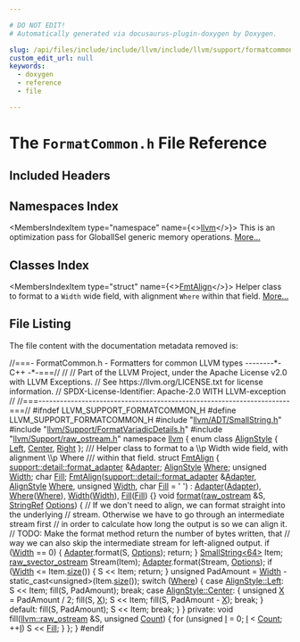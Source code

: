 ```yaml
---

# DO NOT EDIT!
# Automatically generated via docusaurus-plugin-doxygen by Doxygen.

slug: /api/files/include/include/llvm/include/llvm/support/formatcommon-h
custom_edit_url: null
keywords:
  - doxygen
  - reference
  - file

---
```





# The `FormatCommon.h` File Reference

<DoxygenPage pluginConfig={pluginConfig}>



## Included Headers

<IncludesList>
<IncludesListItem
  filePath="llvm/ADT/SmallString.h"
  permalink="/docs/api/files/include/include/llvm/include/llvm/adt/smallstring-h"
  isLocal="true" />
<IncludesListItem
  filePath="llvm/Support/FormatVariadicDetails.h"
  permalink="/docs/api/files/include/include/llvm/include/llvm/support/formatvariadicdetails-h"
  isLocal="true" />
<IncludesListItem
  filePath="llvm/Support/raw_ostream.h"
  permalink="/docs/api/files/include/include/llvm/include/llvm/support/raw-ostream-h"
  isLocal="true" />
</IncludesList>

## Namespaces Index

<MembersIndex>

<MembersIndexItem
  type="namespace"
  name={<><a href="/docs/api/namespaces/llvm">llvm</a></>}>
This is an optimization pass for GlobalISel generic memory operations. <a href="/docs/api/namespaces/llvm/#details">More...</a>
</MembersIndexItem>

</MembersIndex>

## Classes Index

<MembersIndex>

<MembersIndexItem
  type="struct"
  name={<><a href="/docs/api/structs/llvm/fmtalign">FmtAlign</a></>}>
Helper class to format to a <code>Width</code> wide field, with alignment <code>Where</code> within that field. <a href="/docs/api/structs/llvm/fmtalign/#details">More...</a>
</MembersIndexItem>

</MembersIndex>


## File Listing

The file content with the documentation metadata removed is:

<ProgramListing>

<Link id="l00001" /><CodeLine lineNumber="1"><Highlight kind="comment">//===- FormatCommon.h - Formatters for common LLVM types --------&#42;- C++ -&#42;-===//</Highlight><Highlight kind="normal"></Highlight></CodeLine>
<Link id="l00002" /><CodeLine lineNumber="2"><Highlight kind="normal"></Highlight><Highlight kind="comment">//</Highlight><Highlight kind="normal"></Highlight></CodeLine>
<Link id="l00003" /><CodeLine lineNumber="3"><Highlight kind="normal"></Highlight><Highlight kind="comment">// Part of the LLVM Project, under the Apache License v2.0 with LLVM Exceptions.</Highlight><Highlight kind="normal"></Highlight></CodeLine>
<Link id="l00004" /><CodeLine lineNumber="4"><Highlight kind="normal"></Highlight><Highlight kind="comment">// See https://llvm.org/LICENSE.txt for license information.</Highlight><Highlight kind="normal"></Highlight></CodeLine>
<Link id="l00005" /><CodeLine lineNumber="5"><Highlight kind="normal"></Highlight><Highlight kind="comment">// SPDX-License-Identifier: Apache-2.0 WITH LLVM-exception</Highlight><Highlight kind="normal"></Highlight></CodeLine>
<Link id="l00006" /><CodeLine lineNumber="6"><Highlight kind="normal"></Highlight><Highlight kind="comment">//</Highlight><Highlight kind="normal"></Highlight></CodeLine>
<Link id="l00007" /><CodeLine lineNumber="7"><Highlight kind="normal"></Highlight><Highlight kind="comment">//===----------------------------------------------------------------------===//</Highlight><Highlight kind="normal"></Highlight></CodeLine>
<Link id="l00008" /><CodeLine lineNumber="8"><Highlight kind="normal"></Highlight></CodeLine>
<Link id="l00009" /><CodeLine lineNumber="9"><Highlight kind="normal"></Highlight><Highlight kind="preprocessor">#ifndef LLVM&#95;SUPPORT&#95;FORMATCOMMON&#95;H</Highlight><Highlight kind="normal"></Highlight></CodeLine>
<Link id="l00010" /><CodeLine lineNumber="10"><Highlight kind="normal"></Highlight><Highlight kind="preprocessor">#define LLVM&#95;SUPPORT&#95;FORMATCOMMON&#95;H</Highlight><Highlight kind="normal"></Highlight></CodeLine>
<Link id="l00011" /><CodeLine lineNumber="11"><Highlight kind="normal"></Highlight></CodeLine>
<Link id="l00012" /><CodeLine lineNumber="12"><Highlight kind="normal"></Highlight><Highlight kind="preprocessor">#include &quot;<a href="/docs/api/files/include/include/llvm/include/llvm/adt/smallstring-h">llvm/ADT/SmallString.h</a>&quot;</Highlight><Highlight kind="normal"></Highlight></CodeLine>
<Link id="l00013" /><CodeLine lineNumber="13"><Highlight kind="normal"></Highlight><Highlight kind="preprocessor">#include &quot;<a href="/docs/api/files/include/include/llvm/include/llvm/support/formatvariadicdetails-h">llvm/Support/FormatVariadicDetails.h</a>&quot;</Highlight><Highlight kind="normal"></Highlight></CodeLine>
<Link id="l00014" /><CodeLine lineNumber="14"><Highlight kind="normal"></Highlight><Highlight kind="preprocessor">#include &quot;<a href="/docs/api/files/include/include/llvm/include/llvm/support/raw-ostream-h">llvm/Support/raw&#95;ostream.h</a>&quot;</Highlight><Highlight kind="normal"></Highlight></CodeLine>
<Link id="l00015" /><CodeLine lineNumber="15"><Highlight kind="normal"></Highlight></CodeLine>
<Link id="l00016" /><CodeLine lineNumber="16"><Highlight kind="normal"></Highlight><Highlight kind="keyword">namespace </Highlight><Highlight kind="normal"><a href="/docs/api/namespaces/llvm">llvm</a> &#123;</Highlight></CodeLine>
<Link id="l00017" /><CodeLine lineNumber="17" lineLink="/docs/api/namespaces/llvm/#a2554a96c67bdd7d0a62855a844ec55b0"><Highlight kind="normal"></Highlight><Highlight kind="keyword">enum class</Highlight><Highlight kind="normal"> <a href="/docs/api/namespaces/llvm/#a2554a96c67bdd7d0a62855a844ec55b0">AlignStyle</a> &#123; <a href="/docs/api/namespaces/llvm/#a2554a96c67bdd7d0a62855a844ec55b0a945d5e233cf7d6240f6b783b36a374ff">Left</a>, <a href="/docs/api/namespaces/llvm/#a2554a96c67bdd7d0a62855a844ec55b0a4f1f6016fc9f3f2353c0cc7c67b292bd">Center</a>, <a href="/docs/api/namespaces/llvm/#a2554a96c67bdd7d0a62855a844ec55b0a92b09c7c48c520c3c55e497875da437c">Right</a> &#125;;</Highlight></CodeLine>
<Link id="l00018" /><CodeLine lineNumber="18"><Highlight kind="normal"></Highlight><Highlight kind="comment"></Highlight></CodeLine>
<Link id="l00019" /><CodeLine lineNumber="19"><Highlight kind="comment">/// Helper class to format to a \\p Width wide field, with alignment \\p Where</Highlight></CodeLine>
<Link id="l00020" /><CodeLine lineNumber="20"><Highlight kind="comment">/// within that field.</Highlight><Highlight kind="normal"></Highlight></CodeLine>
<Link id="l00021" /><CodeLine lineNumber="21" lineLink="/docs/api/structs/llvm/fmtalign"><Highlight kind="normal"></Highlight><Highlight kind="keyword">struct </Highlight><Highlight kind="normal"><a href="/docs/api/structs/llvm/fmtalign/#a2f6b25c52e2d0d54c032f8654da81881">FmtAlign</a> &#123;</Highlight></CodeLine>
<Link id="l00022" /><CodeLine lineNumber="22" lineLink="/docs/api/structs/llvm/fmtalign/#aa601e7de501140c8aa3c5328a268ec69"><Highlight kind="normal">  <a href="/docs/api/classes/llvm/support/detail/format-adapter">support::detail::format&#95;adapter</a> &amp;<a href="/docs/api/structs/llvm/fmtalign/#aa601e7de501140c8aa3c5328a268ec69">Adapter</a>;</Highlight></CodeLine>
<Link id="l00023" /><CodeLine lineNumber="23" lineLink="/docs/api/structs/llvm/fmtalign/#aa95a6f97b1f8ada98bd6582a3797bd6e"><Highlight kind="normal">  <a href="/docs/api/namespaces/llvm/#a2554a96c67bdd7d0a62855a844ec55b0">AlignStyle</a> <a href="/docs/api/structs/llvm/fmtalign/#aa95a6f97b1f8ada98bd6582a3797bd6e">Where</a>;</Highlight></CodeLine>
<Link id="l00024" /><CodeLine lineNumber="24" lineLink="/docs/api/structs/llvm/fmtalign/#ab99886e361fe32568505d9cff62f7fe5"><Highlight kind="normal">  </Highlight><Highlight kind="keywordtype">unsigned</Highlight><Highlight kind="normal"> <a href="/docs/api/structs/llvm/fmtalign/#ab99886e361fe32568505d9cff62f7fe5">Width</a>;</Highlight></CodeLine>
<Link id="l00025" /><CodeLine lineNumber="25" lineLink="/docs/api/structs/llvm/fmtalign/#a365e3980e8350c84aa415590d28806d7"><Highlight kind="normal">  </Highlight><Highlight kind="keywordtype">char</Highlight><Highlight kind="normal"> <a href="/docs/api/structs/llvm/fmtalign/#a365e3980e8350c84aa415590d28806d7">Fill</a>;</Highlight></CodeLine>
<Link id="l00026" /><CodeLine lineNumber="26"><Highlight kind="normal"></Highlight></CodeLine>
<Link id="l00027" /><CodeLine lineNumber="27" lineLink="/docs/api/structs/llvm/fmtalign/#a2f6b25c52e2d0d54c032f8654da81881"><Highlight kind="normal">  <a href="/docs/api/structs/llvm/fmtalign/#a2f6b25c52e2d0d54c032f8654da81881">FmtAlign</a>(<a href="/docs/api/classes/llvm/support/detail/format-adapter">support::detail::format&#95;adapter</a> &amp;<a href="/docs/api/structs/llvm/fmtalign/#aa601e7de501140c8aa3c5328a268ec69">Adapter</a>, <a href="/docs/api/namespaces/llvm/#a2554a96c67bdd7d0a62855a844ec55b0">AlignStyle</a> <a href="/docs/api/structs/llvm/fmtalign/#aa95a6f97b1f8ada98bd6582a3797bd6e">Where</a>,</Highlight></CodeLine>
<Link id="l00028" /><CodeLine lineNumber="28"><Highlight kind="normal">           </Highlight><Highlight kind="keywordtype">unsigned</Highlight><Highlight kind="normal"> <a href="/docs/api/structs/llvm/fmtalign/#ab99886e361fe32568505d9cff62f7fe5">Width</a>, </Highlight><Highlight kind="keywordtype">char</Highlight><Highlight kind="normal"> <a href="/docs/api/structs/llvm/fmtalign/#a365e3980e8350c84aa415590d28806d7">Fill</a> = </Highlight><Highlight kind="charliteral">&#39; &#39;</Highlight><Highlight kind="normal">)</Highlight></CodeLine>
<Link id="l00029" /><CodeLine lineNumber="29"><Highlight kind="normal">      : <a href="/docs/api/structs/llvm/fmtalign/#aa601e7de501140c8aa3c5328a268ec69">Adapter</a>(<a href="/docs/api/structs/llvm/fmtalign/#aa601e7de501140c8aa3c5328a268ec69">Adapter</a>), <a href="/docs/api/structs/llvm/fmtalign/#aa95a6f97b1f8ada98bd6582a3797bd6e">Where</a>(<a href="/docs/api/structs/llvm/fmtalign/#aa95a6f97b1f8ada98bd6582a3797bd6e">Where</a>), <a href="/docs/api/structs/llvm/fmtalign/#ab99886e361fe32568505d9cff62f7fe5">Width</a>(<a href="/docs/api/structs/llvm/fmtalign/#ab99886e361fe32568505d9cff62f7fe5">Width</a>), <a href="/docs/api/structs/llvm/fmtalign/#a365e3980e8350c84aa415590d28806d7">Fill</a>(<a href="/docs/api/structs/llvm/fmtalign/#a365e3980e8350c84aa415590d28806d7">Fill</a>) &#123;&#125;</Highlight></CodeLine>
<Link id="l00030" /><CodeLine lineNumber="30"><Highlight kind="normal"></Highlight></CodeLine>
<Link id="l00031" /><CodeLine lineNumber="31" lineLink="/docs/api/structs/llvm/fmtalign/#a06665722517b54511c786e23deb8ec81"><Highlight kind="normal">  </Highlight><Highlight kind="keywordtype">void</Highlight><Highlight kind="normal"> <a href="/docs/api/structs/llvm/fmtalign/#a06665722517b54511c786e23deb8ec81">format</a>(<a href="/docs/api/classes/llvm/raw-ostream">raw&#95;ostream</a> &amp;S, <a href="/docs/api/classes/llvm/stringref">StringRef</a> <a href="/docs/api/files/lib/lib/debuginfo/lib/debuginfo/logicalview/lib/debuginfo/logicalview/core/lvoptions-cpp/#ab4088b7a11f3cbc38ac16a6e9c72494e">Options</a>) &#123;</Highlight></CodeLine>
<Link id="l00032" /><CodeLine lineNumber="32"><Highlight kind="normal">    </Highlight><Highlight kind="comment">// If we don&#39;t need to align, we can format straight into the underlying</Highlight><Highlight kind="normal"></Highlight></CodeLine>
<Link id="l00033" /><CodeLine lineNumber="33"><Highlight kind="normal">    </Highlight><Highlight kind="comment">// stream.  Otherwise we have to go through an intermediate stream first</Highlight><Highlight kind="normal"></Highlight></CodeLine>
<Link id="l00034" /><CodeLine lineNumber="34"><Highlight kind="normal">    </Highlight><Highlight kind="comment">// in order to calculate how long the output is so we can align it.</Highlight><Highlight kind="normal"></Highlight></CodeLine>
<Link id="l00035" /><CodeLine lineNumber="35"><Highlight kind="normal">    </Highlight><Highlight kind="comment">// TODO: Make the format method return the number of bytes written, that</Highlight><Highlight kind="normal"></Highlight></CodeLine>
<Link id="l00036" /><CodeLine lineNumber="36"><Highlight kind="normal">    </Highlight><Highlight kind="comment">// way we can also skip the intermediate stream for left-aligned output.</Highlight><Highlight kind="normal"></Highlight></CodeLine>
<Link id="l00037" /><CodeLine lineNumber="37"><Highlight kind="normal">    </Highlight><Highlight kind="keywordflow">if</Highlight><Highlight kind="normal"> (<a href="/docs/api/structs/llvm/fmtalign/#ab99886e361fe32568505d9cff62f7fe5">Width</a> == 0) &#123;</Highlight></CodeLine>
<Link id="l00038" /><CodeLine lineNumber="38"><Highlight kind="normal">      <a href="/docs/api/structs/llvm/fmtalign/#aa601e7de501140c8aa3c5328a268ec69">Adapter</a>.format(S, <a href="/docs/api/files/lib/lib/debuginfo/lib/debuginfo/logicalview/lib/debuginfo/logicalview/core/lvoptions-cpp/#ab4088b7a11f3cbc38ac16a6e9c72494e">Options</a>);</Highlight></CodeLine>
<Link id="l00039" /><CodeLine lineNumber="39"><Highlight kind="normal">      </Highlight><Highlight kind="keywordflow">return</Highlight><Highlight kind="normal">;</Highlight></CodeLine>
<Link id="l00040" /><CodeLine lineNumber="40"><Highlight kind="normal">    &#125;</Highlight></CodeLine>
<Link id="l00041" /><CodeLine lineNumber="41"><Highlight kind="normal">    <a href="/docs/api/classes/llvm/smallstring">SmallString&lt;64&gt;</a> Item;</Highlight></CodeLine>
<Link id="l00042" /><CodeLine lineNumber="42"><Highlight kind="normal">    <a href="/docs/api/classes/llvm/raw-svector-ostream">raw&#95;svector&#95;ostream</a> Stream(Item);</Highlight></CodeLine>
<Link id="l00043" /><CodeLine lineNumber="43"><Highlight kind="normal"></Highlight></CodeLine>
<Link id="l00044" /><CodeLine lineNumber="44"><Highlight kind="normal">    <a href="/docs/api/structs/llvm/fmtalign/#aa601e7de501140c8aa3c5328a268ec69">Adapter</a>.format(Stream, <a href="/docs/api/files/lib/lib/debuginfo/lib/debuginfo/logicalview/lib/debuginfo/logicalview/core/lvoptions-cpp/#ab4088b7a11f3cbc38ac16a6e9c72494e">Options</a>);</Highlight></CodeLine>
<Link id="l00045" /><CodeLine lineNumber="45"><Highlight kind="normal">    </Highlight><Highlight kind="keywordflow">if</Highlight><Highlight kind="normal"> (<a href="/docs/api/structs/llvm/fmtalign/#ab99886e361fe32568505d9cff62f7fe5">Width</a> &lt;= Item.<a href="/docs/api/classes/llvm/smallvectortemplatecommon/#a1c479a8c434377c2b8cb056bdfdfc201">size</a>()) &#123;</Highlight></CodeLine>
<Link id="l00046" /><CodeLine lineNumber="46"><Highlight kind="normal">      S &lt;&lt; Item;</Highlight></CodeLine>
<Link id="l00047" /><CodeLine lineNumber="47"><Highlight kind="normal">      </Highlight><Highlight kind="keywordflow">return</Highlight><Highlight kind="normal">;</Highlight></CodeLine>
<Link id="l00048" /><CodeLine lineNumber="48"><Highlight kind="normal">    &#125;</Highlight></CodeLine>
<Link id="l00049" /><CodeLine lineNumber="49"><Highlight kind="normal"></Highlight></CodeLine>
<Link id="l00050" /><CodeLine lineNumber="50"><Highlight kind="normal">    </Highlight><Highlight kind="keywordtype">unsigned</Highlight><Highlight kind="normal"> PadAmount = <a href="/docs/api/structs/llvm/fmtalign/#ab99886e361fe32568505d9cff62f7fe5">Width</a> - </Highlight><Highlight kind="keyword">static&#95;cast&lt;</Highlight><Highlight kind="keywordtype">unsigned</Highlight><Highlight kind="keyword">&gt;</Highlight><Highlight kind="normal">(Item.<a href="/docs/api/classes/llvm/smallvectortemplatecommon/#a1c479a8c434377c2b8cb056bdfdfc201">size</a>());</Highlight></CodeLine>
<Link id="l00051" /><CodeLine lineNumber="51"><Highlight kind="normal">    </Highlight><Highlight kind="keywordflow">switch</Highlight><Highlight kind="normal"> (<a href="/docs/api/structs/llvm/fmtalign/#aa95a6f97b1f8ada98bd6582a3797bd6e">Where</a>) &#123;</Highlight></CodeLine>
<Link id="l00052" /><CodeLine lineNumber="52"><Highlight kind="normal">    </Highlight><Highlight kind="keywordflow">case</Highlight><Highlight kind="normal"> <a href="/docs/api/namespaces/llvm/#a2554a96c67bdd7d0a62855a844ec55b0a945d5e233cf7d6240f6b783b36a374ff">AlignStyle::Left</a>:</Highlight></CodeLine>
<Link id="l00053" /><CodeLine lineNumber="53"><Highlight kind="normal">      S &lt;&lt; Item;</Highlight></CodeLine>
<Link id="l00054" /><CodeLine lineNumber="54"><Highlight kind="normal">      fill(S, PadAmount);</Highlight></CodeLine>
<Link id="l00055" /><CodeLine lineNumber="55"><Highlight kind="normal">      </Highlight><Highlight kind="keywordflow">break</Highlight><Highlight kind="normal">;</Highlight></CodeLine>
<Link id="l00056" /><CodeLine lineNumber="56"><Highlight kind="normal">    </Highlight><Highlight kind="keywordflow">case</Highlight><Highlight kind="normal"> <a href="/docs/api/namespaces/llvm/#a2554a96c67bdd7d0a62855a844ec55b0a4f1f6016fc9f3f2353c0cc7c67b292bd">AlignStyle::Center</a>: &#123;</Highlight></CodeLine>
<Link id="l00057" /><CodeLine lineNumber="57"><Highlight kind="normal">      </Highlight><Highlight kind="keywordtype">unsigned</Highlight><Highlight kind="normal"> <a href="/docs/api/files/lib/lib/tablegen/tablegenbackendskeleton-cpp/#ab60f28d7a141ac46ccc200176a1bca8b">X</a> = PadAmount / 2;</Highlight></CodeLine>
<Link id="l00058" /><CodeLine lineNumber="58"><Highlight kind="normal">      fill(S, <a href="/docs/api/files/lib/lib/tablegen/tablegenbackendskeleton-cpp/#ab60f28d7a141ac46ccc200176a1bca8b">X</a>);</Highlight></CodeLine>
<Link id="l00059" /><CodeLine lineNumber="59"><Highlight kind="normal">      S &lt;&lt; Item;</Highlight></CodeLine>
<Link id="l00060" /><CodeLine lineNumber="60"><Highlight kind="normal">      fill(S, PadAmount - <a href="/docs/api/files/lib/lib/tablegen/tablegenbackendskeleton-cpp/#ab60f28d7a141ac46ccc200176a1bca8b">X</a>);</Highlight></CodeLine>
<Link id="l00061" /><CodeLine lineNumber="61"><Highlight kind="normal">      </Highlight><Highlight kind="keywordflow">break</Highlight><Highlight kind="normal">;</Highlight></CodeLine>
<Link id="l00062" /><CodeLine lineNumber="62"><Highlight kind="normal">    &#125;</Highlight></CodeLine>
<Link id="l00063" /><CodeLine lineNumber="63"><Highlight kind="normal">    </Highlight><Highlight kind="keywordflow">default</Highlight><Highlight kind="normal">:</Highlight></CodeLine>
<Link id="l00064" /><CodeLine lineNumber="64"><Highlight kind="normal">      fill(S, PadAmount);</Highlight></CodeLine>
<Link id="l00065" /><CodeLine lineNumber="65"><Highlight kind="normal">      S &lt;&lt; Item;</Highlight></CodeLine>
<Link id="l00066" /><CodeLine lineNumber="66"><Highlight kind="normal">      </Highlight><Highlight kind="keywordflow">break</Highlight><Highlight kind="normal">;</Highlight></CodeLine>
<Link id="l00067" /><CodeLine lineNumber="67"><Highlight kind="normal">    &#125;</Highlight></CodeLine>
<Link id="l00068" /><CodeLine lineNumber="68"><Highlight kind="normal">  &#125;</Highlight></CodeLine>
<Link id="l00069" /><CodeLine lineNumber="69"><Highlight kind="normal"></Highlight></CodeLine>
<Link id="l00070" /><CodeLine lineNumber="70"><Highlight kind="normal"></Highlight><Highlight kind="keyword">private</Highlight><Highlight kind="normal">:</Highlight></CodeLine>
<Link id="l00071" /><CodeLine lineNumber="71"><Highlight kind="normal">  </Highlight><Highlight kind="keywordtype">void</Highlight><Highlight kind="normal"> fill(<a href="/docs/api/classes/llvm/raw-ostream">llvm::raw&#95;ostream</a> &amp;S, </Highlight><Highlight kind="keywordtype">unsigned</Highlight><Highlight kind="normal"> <a href="/docs/api/namespaces/llvm/#a845e08be4b0320d66901a66b0c0e9509">Count</a>) &#123;</Highlight></CodeLine>
<Link id="l00072" /><CodeLine lineNumber="72"><Highlight kind="normal">    </Highlight><Highlight kind="keywordflow">for</Highlight><Highlight kind="normal"> (</Highlight><Highlight kind="keywordtype">unsigned</Highlight><Highlight kind="normal"> <a href="/docs/api/files/lib/lib/support/md5-cpp/#ac0eafdc9ee161b71e7af98af736952fd">I</a> = 0; <a href="/docs/api/files/lib/lib/support/md5-cpp/#ac0eafdc9ee161b71e7af98af736952fd">I</a> &lt; <a href="/docs/api/namespaces/llvm/#a845e08be4b0320d66901a66b0c0e9509">Count</a>; ++<a href="/docs/api/files/lib/lib/support/md5-cpp/#ac0eafdc9ee161b71e7af98af736952fd">I</a>)</Highlight></CodeLine>
<Link id="l00073" /><CodeLine lineNumber="73"><Highlight kind="normal">      S &lt;&lt; <a href="/docs/api/structs/llvm/fmtalign/#a365e3980e8350c84aa415590d28806d7">Fill</a>;</Highlight></CodeLine>
<Link id="l00074" /><CodeLine lineNumber="74"><Highlight kind="normal">  &#125;</Highlight></CodeLine>
<Link id="l00075" /><CodeLine lineNumber="75"><Highlight kind="normal">&#125;;</Highlight></CodeLine>
<Link id="l00076" /><CodeLine lineNumber="76"><Highlight kind="normal">&#125;</Highlight></CodeLine>
<Link id="l00077" /><CodeLine lineNumber="77"><Highlight kind="normal"></Highlight></CodeLine>
<Link id="l00078" /><CodeLine lineNumber="78"><Highlight kind="normal"></Highlight><Highlight kind="preprocessor">#endif</Highlight></CodeLine>

</ProgramListing>

</DoxygenPage>

